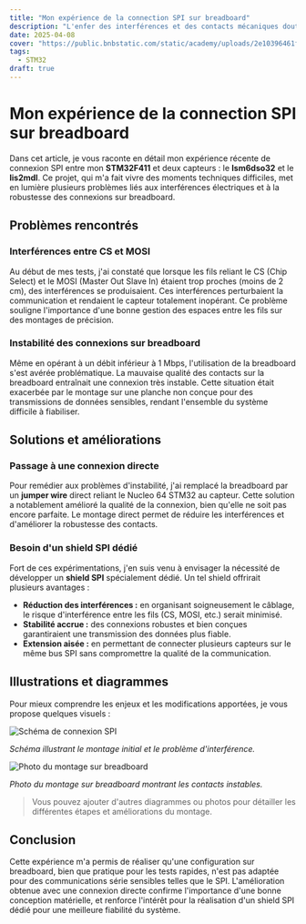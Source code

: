 ```yaml
---
title: "Mon expérience de la connection SPI sur breadboard"
description: "L'enfer des interférences et des contacts mécaniques douteux."
date: 2025-04-08
cover: "https://public.bnbstatic.com/static/academy/uploads/2e10396461f643909d9ad6037e5a7b60.png"
tags:
  - STM32
draft: true
---
```


# Mon expérience de la connection SPI sur breadboard

Dans cet article, je vous raconte en détail mon expérience récente de connexion SPI entre mon **STM32F411** et deux capteurs : le **lsm6dso32** et le **lis2mdl**. Ce projet, qui m'a fait vivre des moments techniques difficiles, met en lumière plusieurs problèmes liés aux interférences électriques et à la robustesse des connexions sur breadboard.

## Problèmes rencontrés

### Interférences entre CS et MOSI

Au début de mes tests, j'ai constaté que lorsque les fils reliant le CS (Chip Select) et le MOSI (Master Out Slave In) étaient trop proches (moins de 2 cm), des interférences se produisaient. Ces interférences perturbaient la communication et rendaient le capteur totalement inopérant. Ce problème souligne l'importance d'une bonne gestion des espaces entre les fils sur des montages de précision.

### Instabilité des connexions sur breadboard

Même en opérant à un débit inférieur à 1 Mbps, l'utilisation de la breadboard s'est avérée problématique. La mauvaise qualité des contacts sur la breadboard entraînait une connexion très instable. Cette situation était exacerbée par le montage sur une planche non conçue pour des transmissions de données sensibles, rendant l'ensemble du système difficile à fiabiliser.

## Solutions et améliorations

### Passage à une connexion directe

Pour remédier aux problèmes d'instabilité, j'ai remplacé la breadboard par un **jumper wire** direct reliant le Nucleo 64 STM32 au capteur. Cette solution a notablement amélioré la qualité de la connexion, bien qu'elle ne soit pas encore parfaite. Le montage direct permet de réduire les interférences et d'améliorer la robustesse des contacts.

### Besoin d'un shield SPI dédié

Fort de ces expérimentations, j'en suis venu à envisager la nécessité de développer un **shield SPI** spécialement dédié. Un tel shield offrirait plusieurs avantages :
- **Réduction des interférences :** en organisant soigneusement le câblage, le risque d'interférence entre les fils (CS, MOSI, etc.) serait minimisé.
- **Stabilité accrue :** des connexions robustes et bien conçues garantiraient une transmission des données plus fiable.
- **Extension aisée :** en permettant de connecter plusieurs capteurs sur le même bus SPI sans compromettre la qualité de la communication.

## Illustrations et diagrammes

Pour mieux comprendre les enjeux et les modifications apportées, je vous propose quelques visuels :

![Schéma de connexion SPI](./images/schema_spiconnexion.png)

*Schéma illustrant le montage initial et le problème d'interférence.*

![Photo du montage sur breadboard](./images/montage_breadboard.jpg)

*Photo du montage sur breadboard montrant les contacts instables.*

> Vous pouvez ajouter d'autres diagrammes ou photos pour détailler les différentes étapes et améliorations du montage.

## Conclusion

Cette expérience m'a permis de réaliser qu'une configuration sur breadboard, bien que pratique pour les tests rapides, n'est pas adaptée pour des communications série sensibles telles que le SPI. L'amélioration obtenue avec une connexion directe confirme l'importance d'une bonne conception matérielle, et renforce l'intérêt pour la réalisation d'un shield SPI dédié pour une meilleure fiabilité du système.


